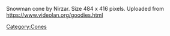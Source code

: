 Snowman cone by Nirzar. Size 484 x 416 pixels. Uploaded from https://www.videolan.org/goodies.html [[Category:Cones]]